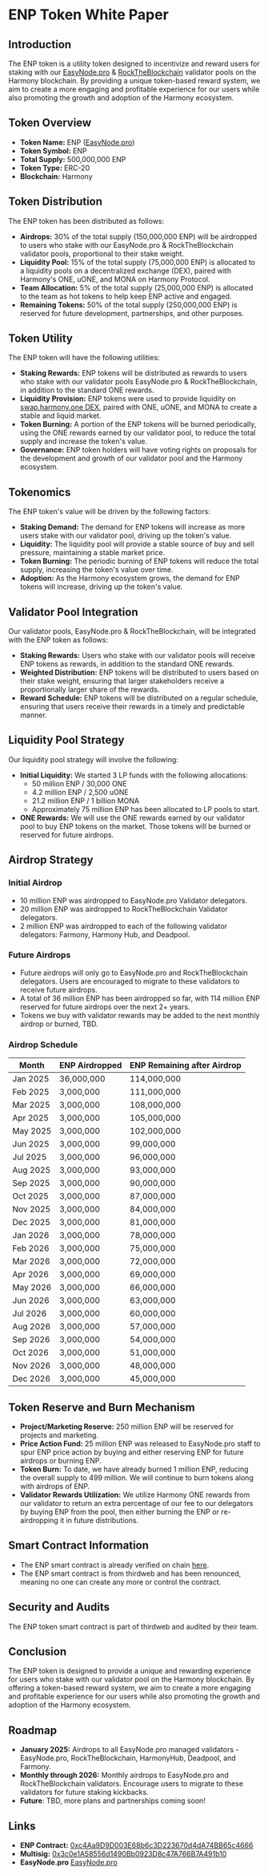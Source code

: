 # ENP Token White Paper

## Introduction

The ENP token is a utility token designed to incentivize and reward users for staking with our [EasyNode.pro](https://staking.harmony.one/validators/mainnet/one18julyys26h67r4vq3zexzpfmvt9vpn0g75phmu) & [RockTheBlockchain](https://staking.harmony.one/validators/mainnet/one1p2rmvndevvw682qynqu08hyvx24hh4runsw6pz) validator pools on the Harmony blockchain. By providing a unique token-based reward system, we aim to create a more engaging and profitable experience for our users while also promoting the growth and adoption of the Harmony ecosystem.

## Token Overview

- **Token Name:** ENP ([EasyNode.pro](https://EasyNode.pro))
- **Token Symbol:** ENP
- **Total Supply:** 500,000,000 ENP
- **Token Type:** ERC-20
- **Blockchain:** Harmony

## Token Distribution

The ENP token has been distributed as follows:

- **Airdrops:** 30% of the total supply (150,000,000 ENP) will be airdropped to users who stake with our EasyNode.pro & RockTheBlockchain validator pools, proportional to their stake weight.
- **Liquidity Pool:** 15% of the total supply (75,000,000 ENP) is allocated to a liquidity pools on a decentralized exchange (DEX), paired with Harmony's ONE, uONE, and MONA on Harmony Protocol.
- **Team Allocation:** 5% of the total supply (25,000,000 ENP) is allocated to the team as hot tokens to help keep ENP active and engaged.
- **Remaining Tokens:** 50% of the total supply (250,000,000 ENP) is reserved for future development, partnerships, and other purposes.

## Token Utility

The ENP token will have the following utilities:

- **Staking Rewards:** ENP tokens will be distributed as rewards to users who stake with our validator pools EasyNode.pro & RockTheBlockchain, in addition to the standard ONE rewards.
- **Liquidity Provision:** ENP tokens were used to provide liquidity on [swap.harmony.one DEX](swap.harmony.one), paired with ONE, uONE, and MONA to create a stable and liquid market.
- **Token Burning:** A portion of the ENP tokens will be burned periodically, using the ONE rewards earned by our validator pool, to reduce the total supply and increase the token's value.
- **Governance:** ENP token holders will have voting rights on proposals for the development and growth of our validator pool and the Harmony ecosystem.

## Tokenomics

The ENP token's value will be driven by the following factors:

- **Staking Demand:** The demand for ENP tokens will increase as more users stake with our validator pool, driving up the token's value.
- **Liquidity:** The liquidity pool will provide a stable source of buy and sell pressure, maintaining a stable market price.
- **Token Burning:** The periodic burning of ENP tokens will reduce the total supply, increasing the token's value over time.
- **Adoption:** As the Harmony ecosystem grows, the demand for ENP tokens will increase, driving up the token's value.

## Validator Pool Integration

Our validator pools, EasyNode.pro & RockTheBlockchain, will be integrated with the ENP token as follows:

- **Staking Rewards:** Users who stake with our validator pools will receive ENP tokens as rewards, in addition to the standard ONE rewards.
- **Weighted Distribution:** ENP tokens will be distributed to users based on their stake weight, ensuring that larger stakeholders receive a proportionally larger share of the rewards.
- **Reward Schedule:** ENP tokens will be distributed on a regular schedule, ensuring that users receive their rewards in a timely and predictable manner.

## Liquidity Pool Strategy

Our liquidity pool strategy will involve the following:

- **Initial Liquidity:** We started 3 LP funds with the following allocations:
  - 50 million ENP / 30,000 ONE
  - 4.2 million ENP / 2,500 uONE
  - 21.2 million ENP / 1 billion MONA
  - Approximately 75 million ENP has been allocated to LP pools to start.
- **ONE Rewards:** We will use the ONE rewards earned by our validator pool to buy ENP tokens on the market. Those tokens will be burned or reserved for future airdrops.

## Airdrop Strategy

### Initial Airdrop

- 10 million ENP was airdropped to EasyNode.pro Validator delegators.
- 20 million ENP was airdropped to RockTheBlockchain Validator delegators.
- 2 million ENP was airdropped to each of the following validator delegators: Farmony, Harmony Hub, and Deadpool.

### Future Airdrops

- Future airdrops will only go to EasyNode.pro and RockTheBlockchain delegators. Users are encouraged to migrate to these validators to receive future airdrops.
- A total of 36 million ENP has been airdropped so far, with 114 million ENP reserved for future airdrops over the next 2+ years.
- Tokens we buy with validator rewards may be added to the next monthly airdrop or burned, TBD.

### Airdrop Schedule

| Month        | ENP Airdropped | ENP Remaining after Airdrop |
|--------------|----------------|----------------------------|
| Jan 2025     | 36,000,000     | 114,000,000                |
| Feb 2025     | 3,000,000      | 111,000,000                |
| Mar 2025     | 3,000,000      | 108,000,000                |
| Apr 2025     | 3,000,000      | 105,000,000                |
| May 2025     | 3,000,000      | 102,000,000                |
| Jun 2025     | 3,000,000      | 99,000,000                 |
| Jul 2025     | 3,000,000      | 96,000,000                 |
| Aug 2025     | 3,000,000      | 93,000,000                 |
| Sep 2025     | 3,000,000      | 90,000,000                 |
| Oct 2025     | 3,000,000      | 87,000,000                 |
| Nov 2025     | 3,000,000      | 84,000,000                 |
| Dec 2025     | 3,000,000      | 81,000,000                 |
| Jan 2026     | 3,000,000      | 78,000,000                 |
| Feb 2026     | 3,000,000      | 75,000,000                 |
| Mar 2026     | 3,000,000      | 72,000,000                 |
| Apr 2026     | 3,000,000      | 69,000,000                 |
| May 2026     | 3,000,000      | 66,000,000                 |
| Jun 2026     | 3,000,000      | 63,000,000                 |
| Jul 2026     | 3,000,000      | 60,000,000                 |
| Aug 2026     | 3,000,000      | 57,000,000                 |
| Sep 2026     | 3,000,000      | 54,000,000                 |
| Oct 2026     | 3,000,000      | 51,000,000                 |
| Nov 2026     | 3,000,000      | 48,000,000                 |
| Dec 2026     | 3,000,000      | 45,000,000                 |

## Token Reserve and Burn Mechanism

- **Project/Marketing Reserve:** 250 million ENP will be reserved for projects and marketing.
- **Price Action Fund:** 25 million ENP was released to EasyNode.pro staff to spur ENP price action by buying and either reserving ENP for future airdrops or burning ENP.
- **Token Burn:** To date, we have already burned 1 million ENP, reducing the overall supply to 499 million. We will continue to burn tokens along with airdrops of ENP.
- **Validator Rewards Utilization:** We utilize Harmony ONE rewards from our validator to return an extra percentage of our fee to our delegators by buying ENP from the pool, then either burning the ENP or re-airdropping it in future distributions.

## Smart Contract Information

- The ENP smart contract is already verified on chain [here](https://explorer.harmony.one/address/0xc4Aa9D9D003E68b6c3D223670d4dA74BB65c4666?tab=contract&shard=0).
- The ENP smart contract is from thirdweb and has been renounced, meaning no one can create any more or control the contract.

## Security and Audits

The ENP token smart contract is part of thirdweb and audited by their team.

## Conclusion

The ENP token is designed to provide a unique and rewarding experience for users who stake with our validator pool on the Harmony blockchain. By offering a token-based reward system, we aim to create a more engaging and profitable experience for our users while also promoting the growth and adoption of the Harmony ecosystem.

## Roadmap

- **January 2025:** Airdrops to all EasyNode.pro managed validators - EasyNode.pro, RockTheBlockchain, HarmonyHub, Deadpool, and Farmony.
- **Monthly through 2026:** Monthly airdrops to EasyNode.pro and RockTheBlockchain validators. Encourage users to migrate to these validators for future staking kickbacks.
- **Future**: TBD, more plans and partnerships coming soon!

## Links

- **ENP Contract:** [0xc4Aa9D9D003E68b6c3D223670d4dA74BB65c4666](https://explorer.harmony.one/address/0xc4Aa9D9D003E68b6c3D223670d4dA74BB65c4666)
- **Multisig:** [0x3c0e1A58556d1490Bb0923D8c47A766B7A491b10](https://multisig.harmony.one/home?safe=hmy:0x3c0e1A58556d1490Bb0923D8c47A766B7A491b10)
- **EasyNode.pro** [EasyNode.pro](https://easynode.pro)